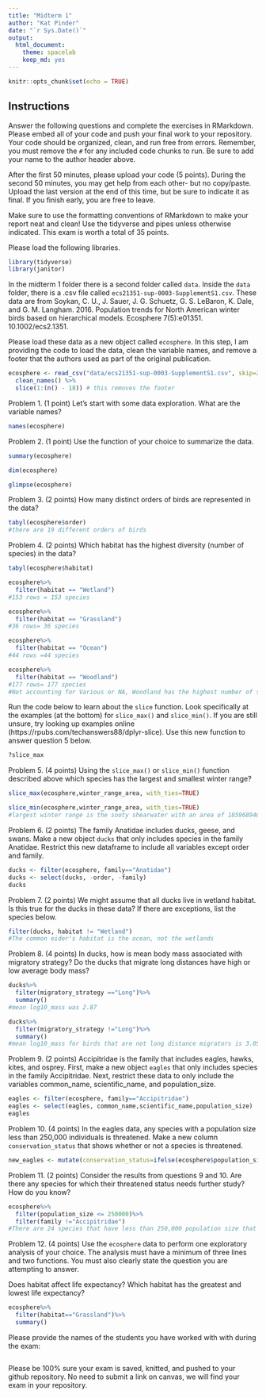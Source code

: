 ```yaml
---
title: "Midterm 1"
author: "Kat Pinder"
date: "`r Sys.Date()`"
output:
  html_document: 
    theme: spacelab
    keep_md: yes
---
```


```r
knitr::opts_chunk$set(echo = TRUE)
```

## Instructions
Answer the following questions and complete the exercises in RMarkdown. Please embed all of your code and push your final work to your repository. Your code should be organized, clean, and run free from errors. Remember, you must remove the `#` for any included code chunks to run. Be sure to add your name to the author header above.  

After the first 50 minutes, please upload your code (5 points). During the second 50 minutes, you may get help from each other- but no copy/paste. Upload the last version at the end of this time, but be sure to indicate it as final. If you finish early, you are free to leave.

Make sure to use the formatting conventions of RMarkdown to make your report neat and clean! Use the tidyverse and pipes unless otherwise indicated. This exam is worth a total of 35 points. 

Please load the following libraries.
```r
library(tidyverse)
library(janitor)
```

In the midterm 1 folder there is a second folder called `data`. Inside the `data` folder, there is a .csv file called `ecs21351-sup-0003-SupplementS1.csv`. These data are from Soykan, C. U., J. Sauer, J. G. Schuetz, G. S. LeBaron, K. Dale, and G. M. Langham. 2016. Population trends for North American winter birds based on hierarchical models. Ecosphere 7(5):e01351. 10.1002/ecs2.1351.  

Please load these data as a new object called `ecosphere`. In this step, I am providing the code to load the data, clean the variable names, and remove a footer that the authors used as part of the original publication.
```r
ecosphere <- read_csv("data/ecs21351-sup-0003-SupplementS1.csv", skip=2) %>% 
  clean_names() %>%
  slice(1:(n() - 18)) # this removes the footer
```

Problem 1. (1 point) Let's start with some data exploration. What are the variable names?
```r
names(ecosphere)
```

Problem 2. (1 point) Use the function of your choice to summarize the data.
```r
summary(ecosphere)
```
```r
dim(ecosphere)
```
```r
glimpse(ecosphere)
```

Problem 3. (2 points) How many distinct orders of birds are represented in the data?
```r
tabyl(ecosphere$order)
#there are 19 different orders of birds
```

Problem 4. (2 points) Which habitat has the highest diversity (number of species) in the data?
```r
tabyl(ecosphere$habitat)
```
```r
ecosphere%>%
  filter(habitat == "Wetland")
#153 rows = 153 species
```
```r
ecosphere%>%
  filter(habitat == "Grassland")
#36 rows= 36 species
```
```r
ecosphere%>%
  filter(habitat == "Ocean")
#44 rows =44 species
```
```r
ecosphere%>%
  filter(habitat == "Woodland")
#177 rows= 177 species
#Not accounting for Various or NA, Woodland has the highest number of species, with 177 different species
```

Run the code below to learn about the `slice` function. Look specifically at the examples (at the bottom) for `slice_max()` and `slice_min()`. If you are still unsure, try looking up examples online (https://rpubs.com/techanswers88/dplyr-slice). Use this new function to answer question 5 below.
```r
?slice_max
```

Problem 5. (4 points) Using the `slice_max()` or `slice_min()` function described above which species has the largest and smallest winter range?
```r
slice_max(ecosphere,winter_range_area, with_ties=TRUE)
```

```r
slice_min(ecosphere,winter_range_area, with_ties=TRUE)
#largest winter range is the sooty shearwater with an area of 185968946, the smallest winter range is the skylark with an area of 11
```

Problem 6. (2 points) The family Anatidae includes ducks, geese, and swans. Make a new object `ducks` that only includes species in the family Anatidae. Restrict this new dataframe to include all variables except order and family.
```r
ducks <- filter(ecosphere, family=="Anatidae")
ducks <- select(ducks, -order, -family)
ducks
```

Problem 7. (2 points) We might assume that all ducks live in wetland habitat. Is this true for the ducks in these data? If there are exceptions, list the species below.
```r
filter(ducks, habitat != "Wetland")
#The common eider's habitat is the ocean, not the wetlands
```

Problem 8. (4 points) In ducks, how is mean body mass associated with migratory strategy? Do the ducks that migrate long distances have high or low average body mass?
```r
ducks%>%
  filter(migratory_strategy =="Long")%>%
  summary()
#mean log10_mass was 2.87
```
```r
ducks%>%
  filter(migratory_strategy !="Long")%>%
  summary()
#mean log10_mass for birds that are not long distance migrators is 3.051
```


Problem 9. (2 points) Accipitridae is the family that includes eagles, hawks, kites, and osprey. First, make a new object `eagles` that only includes species in the family Accipitridae. Next, restrict these data to only include the variables common_name, scientific_name, and population_size.
```r
eagles <- filter(ecosphere, family=="Accipitridae")
eagles <- select(eagles, common_name,scientific_name,population_size)
eagles
```

Problem 10. (4 points) In the eagles data, any species with a population size less than 250,000 individuals is threatened. Make a new column `conservation_status` that shows whether or not a species is threatened.
```r
new_eagles <- mutate(conservation_status=ifelse(ecosphere$population_size<=250000,"Threatened","Not Threatened"))
```

Problem 11. (2 points) Consider the results from questions 9 and 10. Are there any species for which their threatened status needs further study? How do you know?
```r
ecosphere%>%
  filter(population_size <= 250000)%>%
  filter(family !="Accipitridae")
#There are 24 species that have less than 250,000 population size that are not in the Accipitridae family that would be considered endangered
```

Problem 12. (4 points) Use the `ecosphere` data to perform one exploratory analysis of your choice. The analysis must have a minimum of three lines and two functions. You must also clearly state the question you are attempting to answer.

Does habitat affect life expectancy? Which habitat has the greatest and lowest life expectancy?
```r
ecosphere%>%
  filter(habitat=="Grassland")%>%
  summary()
```

Please provide the names of the students you have worked with with during the exam:
```r

```

Please be 100% sure your exam is saved, knitted, and pushed to your github repository. No need to submit a link on canvas, we will find your exam in your repository.